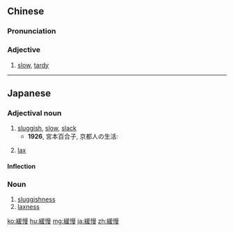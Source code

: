 {{also|缓慢}}
==Chinese==
{{zh-forms|s=缓慢}}

===Pronunciation===
{{zh-pron
|m=huǎnmàn
|c=wun6 maan6,wun4 maan6
|c_note=wun4 maan6 - non-standard
|cat=a
}}

===Adjective===
{{zh-adj}}

# [[slow]], [[tardy]]

----

==Japanese==
{{ja-kanjitab|かん|まん|yomi=on}}

===Adjectival noun===
{{ja-adj|infl=na|かんまん}}

# [[sluggish]], [[slow]], [[slack]]
#* '''1926''', 宮本百合子, 京都人の生活:
#*: {{ja-usex|都市の活動が'''緩慢'''で、時間と精力にゆとりがある故。|とし の かつどう が '''かんまん''' で、 じかん と せいりょく に ゆとり が ある ゆえ。|Activity in the city is '''slow''', so people have time and energy to spare.}}
# [[lax]]

====Inflection====
{{ja-na|かんまん}}

===Noun===
{{ja-noun|かんまん}}

# [[sluggishness]]
# [[laxness]]

[[ko:緩慢]]
[[hu:緩慢]]
[[mg:緩慢]]
[[ja:緩慢]]
[[zh:緩慢]]